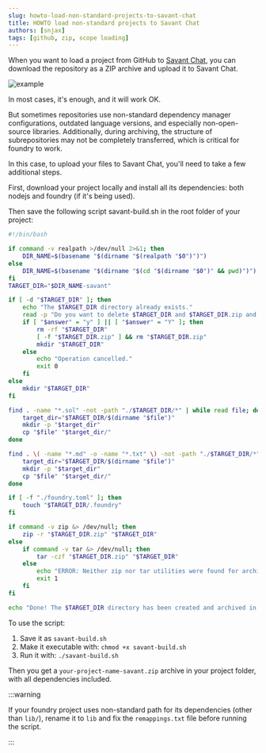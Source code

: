 ```yaml
---
slug: howto-load-non-standard-projects-to-savant-chat
title: HOWTO load non-standard projects to Savant Chat
authors: [snjax]
tags: [github, zip, scope loading]
---
```


When you want to load a project from GitHub to [Savant Chat](https://savant.chat), you can download the repository as a ZIP archive and upload it to Savant Chat.

![example](./2025-03-12_05-33.png)

In most cases, it's enough, and it will work OK.

But sometimes repositories use non-standard dependency manager configurations, outdated language versions, and especially
non-open-source libraries. Additionally, during archiving, the structure of subrepositories may not be completely transferred, which is critical for foundry to work.

In this case, to upload your files to Savant Chat, you'll need to take a few additional steps.

First, download your project locally and install all its dependencies: both nodejs and foundry (if it's being used).

Then save the following script savant-build.sh in the root folder of your project:

```bash
#!/bin/bash

if command -v realpath >/dev/null 2>&1; then
    DIR_NAME=$(basename "$(dirname "$(realpath "$0")")")
else
    DIR_NAME=$(basename "$(dirname "$(cd "$(dirname "$0")" && pwd)")")
fi
TARGET_DIR="$DIR_NAME-savant"

if [ -d "$TARGET_DIR" ]; then
    echo "The $TARGET_DIR directory already exists."
    read -p "Do you want to delete $TARGET_DIR and $TARGET_DIR.zip and create an empty directory? (y/n): " answer
    if [ "$answer" = "y" ] || [ "$answer" = "Y" ]; then
        rm -rf "$TARGET_DIR"
        [ -f "$TARGET_DIR.zip" ] && rm "$TARGET_DIR.zip"
        mkdir "$TARGET_DIR"
    else
        echo "Operation cancelled."
        exit 0
    fi
else
    mkdir "$TARGET_DIR"
fi

find . -name "*.sol" -not -path "./$TARGET_DIR/*" | while read file; do
    target_dir="$TARGET_DIR/$(dirname "$file")"
    mkdir -p "$target_dir"
    cp "$file" "$target_dir/"
done

find . \( -name "*.md" -o -name "*.txt" \) -not -path "./$TARGET_DIR/*" -not -path "./node_modules/*" -not -path "./lib/*" | while read file; do
    target_dir="$TARGET_DIR/$(dirname "$file")"
    mkdir -p "$target_dir"
    cp "$file" "$target_dir/"
done

if [ -f "./foundry.toml" ]; then
    touch "$TARGET_DIR/.foundry"
fi

if command -v zip &> /dev/null; then
    zip -r "$TARGET_DIR.zip" "$TARGET_DIR"
else
    if command -v tar &> /dev/null; then
        tar -czf "$TARGET_DIR.zip" "$TARGET_DIR"
    else
        echo "ERROR: Neither zip nor tar utilities were found for archiving."
        exit 1
    fi
fi

echo "Done! The $TARGET_DIR directory has been created and archived in $TARGET_DIR.zip"
```

To use the script:

1. Save it as `savant-build.sh`
2. Make it executable with: `chmod +x savant-build.sh`
3. Run it with: `./savant-build.sh`

Then you get a `your-project-name-savant.zip` archive in your project folder, with all dependencies included.

:::warning

If your foundry project uses non-standard path for its dependencies (other than `lib/`), rename it to `lib` and fix the `remappings.txt` file before running the script.

:::






